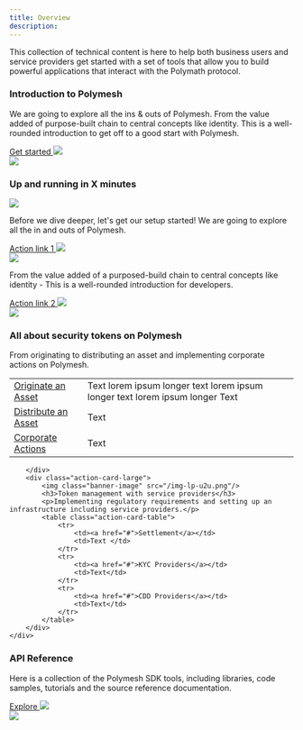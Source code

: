 ```yaml
---
title: Overview
description:
---
```


This collection of technical content is here to help both business users and service providers get started with a set of tools that allow you to build powerful applications that interact with the Polymath protocol.

<div class="box-overview-card">
	<div class="content-left">
		<h3>Introduction to Polymesh</h3>
		<p>We are going to explore all the ins & outs of Polymesh. From the value added of purpose-built chain to central concepts like identity. This is a well-rounded introduction to get off to a good start with Polymesh.</p>
		<a class="action-link" href="#">
			Get started
			<img src="/icon-arrow-right.svg"/>
		</a>
	</div>
	<div class="image-right">
		<img src="/illu-p-screen.svg"/>
	</div>
</div>

<div class="box-action-cards">
	<h3>Up and running in X minutes</h3>
	<div class="content-wrapper">
		<div class="action-card">
			<img class="action-icon" src="/icon-business.svg"/>
			<p>Before we dive deeper, let's get our setup started! We are going to explore all  the in and outs of Polymesh.</p>
			<a class="action-link" href="#">
				Action link 1
				<img src="/icon-arrow-right.svg"/>
			</a>
		</div>
		<div class="action-card">
			<img class="action-icon" src="/icon-developer.svg"/>
			<p>From the value added of a purposed-build chain to central concepts like identity - This is a well-rounded introduction for developers.</p>
			<a class="action-link" href="#">
				Action link 2
				<img src="/icon-arrow-right.svg"/>
			</a>
		</div>
	</div>
</div>


<div class="box-action-cards">
	<div class="content-wrapper">
		<div class="action-card-large">
			<img class="banner-image" src="/img-lp-u1u.png"/>
			<h3>All about security tokens on Polymesh</h3>
			<p>From originating to distributing an asset and implementing corporate actions on Polymesh.</p>
			<table class="action-card-table">
				<tr>
					<td><a href="#">Originate an Asset</a></td>
					<td>Text lorem ipsum longer text lorem ipsum longer text lorem ipsum longer Text </td>
				</tr>
				<tr>
					<td><a href="#">Distribute an Asset</a></td>
					<td>Text</td>
				</tr>
				<tr>
					<td><a href="#">Corporate Actions</a></td>
					<td>Text</td>
				</tr>
			</table>
			
		</div>
		<div class="action-card-large">
			<img class="banner-image" src="/img-lp-u2u.png"/>
			<h3>Token management with service providers</h3>
			<p>Implementing regulatory requirements and setting up an infrastructure including service providers.</p>
			<table class="action-card-table">
				<tr>
					<td><a href="#">Settlement</a></td>
					<td>Text </td>
				</tr>
				<tr>
					<td><a href="#">KYC Providers</a></td>
					<td>Text</td>
				</tr>
				<tr>
					<td><a href="#">CDD Providers</a></td>
					<td>Text</td>
				</tr>
			</table>
		</div>
	</div>
</div>


<div class="box-overview-card">
	<div class="content-left">
		<h3>API Reference</h3>
		<p>Here is a collection of the Polymesh SDK tools, including libraries, code samples, tutorials and the source reference documentation.</p>
		<a class="action-link" href="#">
			Explore
			<img src="/icon-arrow-right.svg"/>
		</a>
	</div>
	<div class="image-right">
		<img src="/illu-p-screen.svg"/>
	</div>
</div>